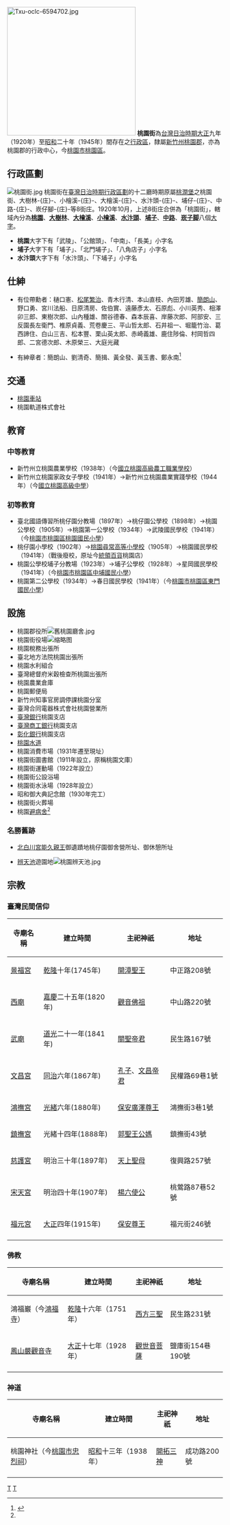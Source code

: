 {{NoteTA
|1=庄
}}
{{japanese|桃園街|とうえんがい|Tōengai}}
[[File:Txu-oclc-6594702.jpg|300px]]
'''桃園街'''為[[台灣日治時期|台灣日治時期]][[大正|大正]]九年（1920年）至[[昭和|昭和]]二十年（1945年）間存在之[[行政區|行政區]]，隸屬[[新竹州|新竹州]][[桃園郡|桃園郡]]，亦為桃園郡的行政中心，今[[桃園市|桃園市]][[桃園區|桃園區]]。

== 行政區劃 ==
[[File:桃園街.jpg|thumb]]
桃園街在[[臺灣日治時期行政區劃|臺灣日治時期行政區劃]]的十二廳時期原屬[[桃澗堡|桃澗堡]]之桃園街、大樹林-{庄}-、小檜溪-{庄}-、大檜溪-{庄}-、水汴頭-{庄}-、埔仔-{庄}-、中路-{庄}-、崁仔腳-{庄}-等8街庄。1920年10月，上述8街庄合併為「桃園街」，轄域內分為'''[[桃園_(大字)|桃園]]'''、'''[[大樹林|大樹林]]'''、'''[[大檜溪|大檜溪]]'''、'''[[小檜溪|小檜溪]]'''、'''[[水汴頭_(桃園市)|水汴頭]]'''、'''[[埔子|埔子]]'''、'''[[中路_(桃園市)|中路]]'''、'''[[崁子腳|崁子脚]]'''八個[[大字_(行政區劃)|大字]]。

*'''桃園'''大字下有「武陵」、「公館頭」、「中南」、「長美」小字名
*'''埔子'''大字下有「埔子」、「北門埔子」、「八角店子」小字名
*'''水汴頭'''大字下有「水汴頭」、「下埔子」小字名

== 仕紳 ==

* 有位帶勳者：樋口憲、[[松尾繁治|松尾繁治]]、青木行清、本山直枝、內田芳雄、[[簡朗山|簡朗山]]、野口勇、宮川法船、日原清房、佐伯實、遠藤彥太、石原彪、小川英秀、相澤卯三郎、東樹次郎、山內種雄、關谷德春、森本辰喜、岸藤次郎、阿部安、三反園長左衛門、椎原貞義、荒卷慶三、平山哲太郎、石井祖一、堀籠竹治、葛西諦住、白山三吉、松本豐、栗山英太郎、赤崎義雄、鹿住陟倫、村岡哲四郎、二宮德次郎、木原榮三、大庭光藏

* 有紳章者：簡朗山、劉清奇、簡揖、黃全發、黃玉書、鄭永南<ref name=":0">{{Cite book|title=桃園街要覽|last=內田芳雄|first=|publisher=|year=1933-07-03|isbn=|location=|pages=}}</ref>

== 交通 ==

* [[桃園車站_(臺鐵)|桃園車站]]
* 桃園軌道株式會社

==教育==
===中等教育===
*新竹州立桃園農業學校（1938年）（今[[國立桃園高級農工職業學校|國立桃園高級農工職業學校]]）
*新竹州立桃園家政女子學校（1941年）→新竹州立桃園農業實踐學校（1944年）（今[[國立桃園高級中學|國立桃園高級中學]]）

===初等教育===
*臺北國語傳習所桃仔園分教場（1897年）→桃仔園公學校（1898年）→桃園公學校（1905年）→桃園第一公學校（1934年）→武陵國民學校（1941年）（今[[桃園市桃園區桃園國民小學|桃園市桃園區桃園國民小學]]）
*桃仔園小學校（1902年）→[[桃園尋常高等小學校|桃園尋常高等小學校]]（1905年）→桃園國民學校（1941年）（戰後廢校，原址今[[統領百貨|統領百貨]]桃園店）
*桃園公學校埔子分教場（1923年）→埔子公學校（1928年）→星岡國民學校（1941年）（今[[桃園市桃園區中埔國民小學|桃園市桃園區中埔國民小學]]）
*桃園第二公學校（1934年）→春日國民學校（1941年）（今[[桃園市桃園區東門國民小學|桃園市桃園區東門國民小學]]）

== 設施 ==

* 桃園郡役所[[File:舊桃園廳舍.jpg|thumb]]
* 桃園街役場[[File:桃園街役場.jpg|缩略图]]
* 桃園稅務出張所
* 臺北地方法院桃園出張所
* 桃園水利組合
* 臺灣總督府米穀檢查所桃園出張所
* 桃園農業倉庫
* 桃園郵便局
* 新竹州知事官房調停課桃園分室
* 臺灣合同電器株式會社桃園營業所
*[[臺灣銀行|臺灣銀行]]桃園支店
*[[第一商業銀行|臺灣商工銀行]]桃園支店
*[[彰化銀行|彰化銀行]]桃園支店
* [[桃園水道|桃園水道]]
* 桃園消費市場（1931年遷至現址）
* 桃園街圖書館（1911年設立，原稱桃園文庫）
* 桃園街運動場（1922年設立）
* 桃園街公設浴場
* 桃園街水泳場（1928年設立）
* 昭和御大典記念館（1930年完工）
* 桃園街火葬場
* 桃園[[避病院|避病舍]]<ref name=":0" />

=== 名勝舊跡 ===

* [[北白川宮能久親王|北白川宮能久親王]]御遺蹟地桃仔園御舍營所址、御休憩所址

* [[辨天池|辨天池]]遊園地[[File:桃園辨天池.jpg|thumb]]

==宗教==
===臺灣民間信仰===
{{Multiple image
|align= right
|direction = horizontal
|width = 200
|image1 =桃園西廟.jpg 
|caption1 =[[西廟|西廟]]
|image2 =桃園文昌宮.jpg
|caption2 =[[桃園文昌宮|文昌宮]]
}}
{| class="wikitable" align="middle"
|- bgcolor="#CCCCCC"
! 寺廟名稱
!建立時間
!主祀神祇
!地址
|-
|[[桃園景福宮|景福宮]]
|[[乾隆|乾隆]]十年(1745年)
|[[開漳聖王|開漳聖王]]
|中正路208號
|-
|[[西廟|西廟]]
|[[嘉慶|嘉慶]]二十五年(1820年)
|[[觀音佛祖|觀音佛祖]]
|中山路220號
|-
|[[武廟_(桃園)|武廟]]
|[[道光|道光]]二十一年(1841年)
|[[關聖帝君|關聖帝君]]
|民生路167號
|-
|[[桃園文昌宮|文昌宮]]
|[[同治|同治]]六年(1867年)
|[[孔子|孔子]]、[[文昌帝君|文昌帝君]]
|民權路69巷1號
|-
|[[鴻撫宮|鴻撫宮]]
|[[光緒|光緒]]六年(1880年)
|[[保安廣澤尊王|保安廣澤尊王]]
|鴻撫街3巷1號
|-
|[[鎮撫宮|鎮撫宮]]
|光緒十四年(1888年)	
|[[郭聖王公媽|郭聖王公媽]]
|鎮撫街43號
|-
|[[桃園慈護宮|慈護宮]]
|明治三十年(1897年)
|[[天上聖母|天上聖母]]
|復興路257號
|-
|[[宋天宮|宋天宮]]
|明治四十年(1907年)
|[[楊六使公|楊六使公]]
|桃鶯路87巷52號
|-
|[[福元宮|福元宮]]
|[[大正|大正]]四年(1915年)
|[[保安尊王|保安尊王]]
|福元街246號
|-
|}

===佛教===
{| class="wikitable" align="middle"
|- bgcolor="#CCCCCC"
!寺廟名稱
!建立時間
!主祀神祇
!地址
|-
|鴻福巖（今[[鴻福寺|鴻福寺]]）
|[[乾隆|乾隆]]十六年（1751年）
|[[西方三聖|西方三聖]]
|民生路231號
|-
|[[鳳山嚴觀音寺|鳳山嚴觀音寺]]
|[[大正|大正]]十七年（1928年）
|[[觀世音菩薩|觀世音菩薩]]
|鹽庫街154巷190號
|-
|}


===神道===
{| class="wikitable" align="middle"
|- bgcolor="#CCCCCC"
!寺廟名稱
!建立時間
!主祀神祇
!地址
|-
|桃園神社（今[[桃園市忠烈祠|桃園市忠烈祠]]）
|[[昭和|昭和]]十三年（1938年）
|[[開拓三神|開拓三神]]
|成功路200號
|-
|}
{{Multiple image
|align= center
|direction = horizontal 
|width = 200
|image1 =桃園神社神門.jpg
|caption1 =[[桃園神社|桃園神社]][[神門|神門]]。
|image2 =桃園神社拜殿(含神饌所與祭器庫).jpg 
|caption2 =[[拜殿|拜殿]](含[[神饌所|神饌所]]與[[祭器庫|祭器庫]])。
|image3 =桃園神社本殿.jpg  
|caption3 =[[本殿|本殿]]。
|image4 =桃園神社社務所.jpg  
|caption4 =[[社務所|社務所]]。 
}}

{{reflist}}
{{桃園郡}}
{{新竹州}}

[[分類:新竹州|T]]
[[分類:桃園郡街庄|T]]